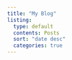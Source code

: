 ```yaml
---
title: "My Blog"
listing: 
  type: default
  contents: Posts
  sort: "date desc"
  categories: true
---
```

